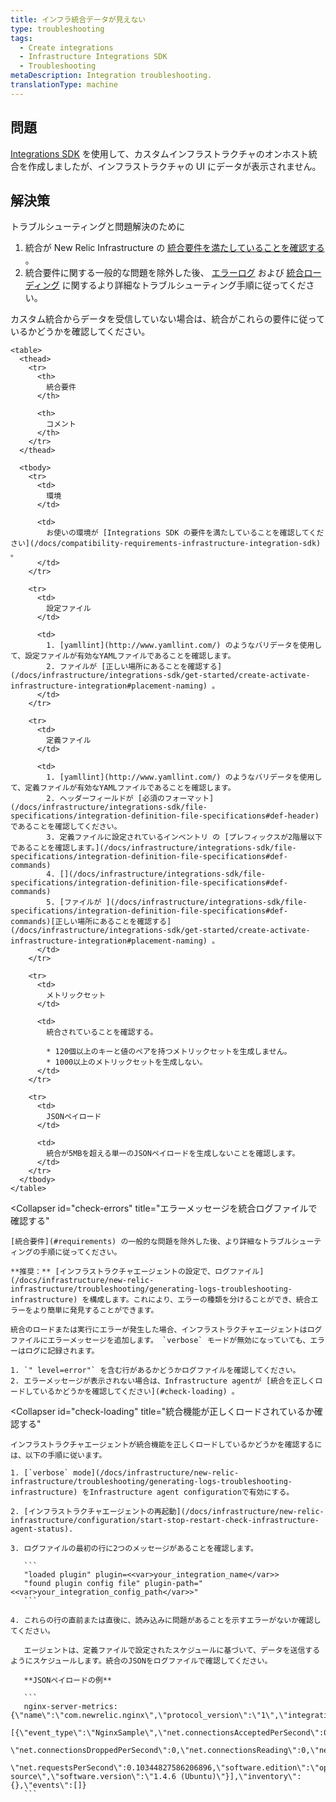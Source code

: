 ```yaml
---
title: インフラ統合データが見えない
type: troubleshooting
tags:
  - Create integrations
  - Infrastructure Integrations SDK
  - Troubleshooting
metaDescription: Integration troubleshooting.
translationType: machine
---
```


## 問題

[Integrations SDK](/docs/integrations/integrations-sdk/getting-started/introduction-infrastructure-integrations-sdk) を使用して、カスタムインフラストラクチャのオンホスト統合を作成しましたが、インフラストラクチャの UI にデータが表示されません。

## 解決策

トラブルシューティングと問題解決のために

1. 統合が New Relic Infrastructure の [統合要件を満たしていることを確認する](#requirements) 。
2. 統合要件に関する一般的な問題を除外した後、 [エラーログ](#check-errors) および [統合ローディング](#check-loading) に関するより詳細なトラブルシューティング手順に従ってください。

<CollapserGroup>
  <Collapser
    id="requirements"
    title="統合要件のトラブルシューティング"
  >
    カスタム統合からデータを受信していない場合は、統合がこれらの要件に従っているかどうかを確認してください。

    <table>
      <thead>
        <tr>
          <th>
            統合要件
          </th>

          <th>
            コメント
          </th>
        </tr>
      </thead>

      <tbody>
        <tr>
          <td>
            環境
          </td>

          <td>
            お使いの環境が [Integrations SDK の要件を満たしていることを確認してください](/docs/compatibility-requirements-infrastructure-integration-sdk) 。
          </td>
        </tr>

        <tr>
          <td>
            設定ファイル
          </td>

          <td>
            1. [yamllint](http://www.yamllint.com/) のようなバリデータを使用して、設定ファイルが有効なYAMLファイルであることを確認します。
            2. ファイルが [正しい場所にあることを確認する](/docs/infrastructure/integrations-sdk/get-started/create-activate-infrastructure-integration#placement-naming) 。
          </td>
        </tr>

        <tr>
          <td>
            定義ファイル
          </td>

          <td>
            1. [yamllint](http://www.yamllint.com/) のようなバリデータを使用して、定義ファイルが有効なYAMLファイルであることを確認します。
            2. ヘッダーフィールドが [必須のフォーマット](/docs/infrastructure/integrations-sdk/file-specifications/integration-definition-file-specifications#def-header) であることを確認してください。
            3. 定義ファイルに設定されているインベントリ の [プレフィックスが2階層以下であることを確認します。](/docs/infrastructure/integrations-sdk/file-specifications/integration-definition-file-specifications#def-commands)
            4. [](/docs/infrastructure/integrations-sdk/file-specifications/integration-definition-file-specifications#def-commands)
            5. [ファイルが ](/docs/infrastructure/integrations-sdk/file-specifications/integration-definition-file-specifications#def-commands)[正しい場所にあることを確認する](/docs/infrastructure/integrations-sdk/get-started/create-activate-infrastructure-integration#placement-naming) 。
          </td>
        </tr>

        <tr>
          <td>
            メトリックセット
          </td>

          <td>
            統合されていることを確認する。

            * 120個以上のキーと値のペアを持つメトリックセットを生成しません。
            * 1000以上のメトリックセットを生成しない。
          </td>
        </tr>

        <tr>
          <td>
            JSONペイロード
          </td>

          <td>
            統合が5MBを超える単一のJSONペイロードを生成しないことを確認します。
          </td>
        </tr>
      </tbody>
    </table>
  </Collapser>

  <Collapser
    id="check-errors"
    title="エラーメッセージを統合ログファイルで確認する"
  >
    [統合要件](#requirements) の一般的な問題を除外した後、より詳細なトラブルシューティングの手順に従ってください。

    **推奨：** [インフラストラクチャエージェントの設定で、ログファイル](/docs/infrastructure/new-relic-infrastructure/troubleshooting/generating-logs-troubleshooting-infrastructure) を構成します。これにより、エラーの種類を分けることができ、統合エラーをより簡単に発見することができます。

    統合のロードまたは実行にエラーが発生した場合、インフラストラクチャエージェントはログファイルにエラーメッセージを追加します。 `verbose` モードが無効になっていても、エラーはログに記録されます。

    1. `" level=error"` を含む行があるかどうかログファイルを確認してください。
    2. エラーメッセージが表示されない場合は、Infrastructure agentが [統合を正しくロードしているかどうかを確認してください](#check-loading) 。
  </Collapser>

  <Collapser
    id="check-loading"
    title="統合機能が正しくロードされているか確認する"
  >
    インフラストラクチャエージェントが統合機能を正しくロードしているかどうかを確認するには、以下の手順に従います。

    1. [`verbose` mode](/docs/infrastructure/new-relic-infrastructure/troubleshooting/generating-logs-troubleshooting-infrastructure) をInfrastructure agent configurationで有効にする。

    2. [インフラストラクチャエージェントの再起動](/docs/infrastructure/new-relic-infrastructure/configuration/start-stop-restart-check-infrastructure-agent-status).

    3. ログファイルの最初の行に2つのメッセージがあることを確認します。

       ```
       "loaded plugin" plugin=<<var>your_integration_name</var>>
       "found plugin config file" plugin-path="<<var>your_integration_config_path</var>>"
       ```

    4. これらの行の直前または直後に、読み込みに問題があることを示すエラーがないか確認してください。

       エージェントは、定義ファイルで設定されたスケジュールに基づいて、データを送信するようにスケジュールします。統合のJSONをログファイルで確認してください。

       **JSONペイロードの例**

       ```
       nginx-server-metrics: {\"name\":\"com.newrelic.nginx\",\"protocol_version\":\"1\",\"integration_version\":\"0.5.0\",\"metrics\":
       [{\"event_type\":\"NginxSample\",\"net.connectionsAcceptedPerSecond\":0.10344827586206896,\"net.connectionsActive\":1,
       \"net.connectionsDroppedPerSecond\":0,\"net.connectionsReading\":0,\"net.connectionsWaiting\":0,\"net.connectionsWriting\":1,
       \"net.requestsPerSecond\":0.10344827586206896,\"software.edition\":\"open source\",\"software.version\":\"1.4.6 (Ubuntu)\"}],\"inventory\":{},\"events\":[]}
       ```
  </Collapser>
</CollapserGroup>
